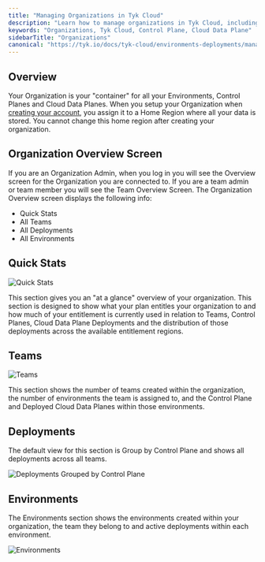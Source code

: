 ```yaml
---
title: "Managing Organizations in Tyk Cloud"
description: "Learn how to manage organizations in Tyk Cloud, including organization, teams, deployments, and environments."
keywords: "Organizations, Tyk Cloud, Control Plane, Cloud Data Plane"
sidebarTitle: "Organizations"
canonical: "https://tyk.io/docs/tyk-cloud/environments-deployments/managing-organisations"
---
```


## Overview

Your Organization is your "container" for all your Environments, Control Planes and Cloud Data Planes. When you setup your Organization when [creating your account](/docs/getting-started/create-account), you assign it to a Home Region where all your data is stored. You cannot change this home region after creating your organization.

## Organization Overview Screen

If you are an Organization Admin, when you log in you will see the Overview screen for the Organization you are connected to. If you are a team admin or team member you will see the Team Overview Screen. The Organization Overview screen displays the following info:

* Quick Stats
* All Teams
* All Deployments
* All Environments


## Quick Stats

<img src="/img/admin/tyk-cloud-org-overview.png" alt="Quick Stats" />

This section gives you an "at a glance" overview of your organization. This section is designed to show what your plan entitles your organization to and how much of your entitlement is currently used in relation to Teams, Control Planes, Cloud Data Plane Deployments and the distribution of those deployments across the available entitlement regions.

## Teams

<img src="/img/admin/tyk-cloud-org-teams.png" alt="Teams" />

This section shows the number of teams created within the organization, the number of environments the team is assigned to, and the Control Plane and Deployed Cloud Data Planes within those environments.

## Deployments

The default view for this section is Group by Control Plane and shows all deployments across all teams.

<img src="/img/admin/tyk-cloud-org-deployments.png" alt="Deployments Grouped by Control Plane" />

## Environments

The Environments section shows the environments created within your organization, the team they belong to and active deployments within each environment.

<img src="/img/admin/org_admin_environments.png" alt="Environments" />

